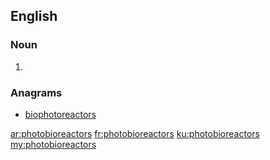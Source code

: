 ==English==

===Noun===
{{head|en|plural}}

# {{plural of|photobioreactor|lang=en|nocat=1}}

===Anagrams===
* [[biophotoreactors#English|biophotoreactors]]

[[ar:photobioreactors]]
[[fr:photobioreactors]]
[[ku:photobioreactors]]
[[my:photobioreactors]]